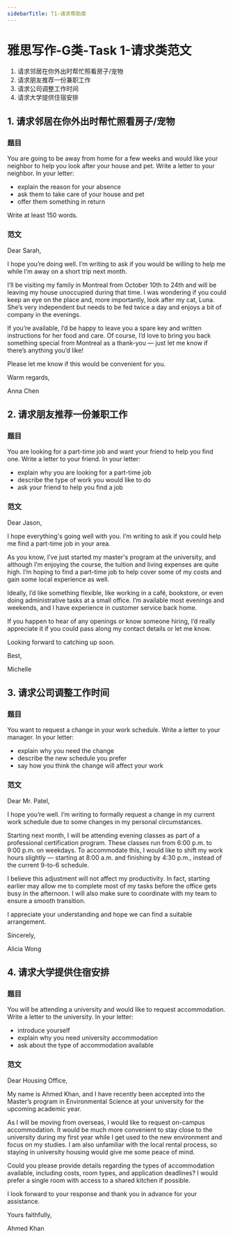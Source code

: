 ```yaml
---
sidebarTitle: T1-请求帮助类
---
```



# 雅思写作-G类-Task 1-请求类范文

1. 请求邻居在你外出时帮忙照看房子/宠物
2. 请求朋友推荐一份兼职工作
3. 请求公司调整工作时间
4. 请求大学提供住宿安排



## 1. 请求邻居在你外出时帮忙照看房子/宠物


### 题目
You are going to be away from home for a few weeks and would like your neighbor to help you look after your house and pet.
Write a letter to your neighbor. In your letter:

- explain the reason for your absence
- ask them to take care of your house and pet
- offer them something in return

Write at least 150 words.

### 范文
Dear Sarah,

I hope you’re doing well. I’m writing to ask if you would be willing to help me while I’m away on a short trip next month.

I’ll be visiting my family in Montreal from October 10th to 24th and will be leaving my house unoccupied during that time. I was wondering if you could keep an eye on the place and, more importantly, look after my cat, Luna. She’s very independent but needs to be fed twice a day and enjoys a bit of company in the evenings.

If you’re available, I’d be happy to leave you a spare key and written instructions for her food and care. Of course, I’d love to bring you back something special from Montreal as a thank-you — just let me know if there’s anything you’d like!

Please let me know if this would be convenient for you.

Warm regards,

Anna Chen



## 2. 请求朋友推荐一份兼职工作
### 题目
You are looking for a part-time job and want your friend to help you find one.
Write a letter to your friend. In your letter:

- explain why you are looking for a part-time job
- describe the type of work you would like to do
- ask your friend to help you find a job

### 范文
Dear Jason,

I hope everything's going well with you. I’m writing to ask if you could help me find a part-time job in your area.

As you know, I’ve just started my master's program at the university, and although I’m enjoying the course, the tuition and living expenses are quite high. I’m hoping to find a part-time job to help cover some of my costs and gain some local experience as well.

Ideally, I’d like something flexible, like working in a café, bookstore, or even doing administrative tasks at a small office. I’m available most evenings and weekends, and I have experience in customer service back home.

If you happen to hear of any openings or know someone hiring, I’d really appreciate it if you could pass along my contact details or let me know.

Looking forward to catching up soon.

Best,

Michelle

## 3. 请求公司调整工作时间
### 题目
You want to request a change in your work schedule.
Write a letter to your manager. In your letter:

- explain why you need the change
- describe the new schedule you prefer
- say how you think the change will affect your work
### 范文
Dear Mr. Patel,

I hope you’re well. I’m writing to formally request a change in my current work schedule due to some changes in my personal circumstances.

Starting next month, I will be attending evening classes as part of a professional certification program. These classes run from 6:00 p.m. to 9:00 p.m. on weekdays. To accommodate this, I would like to shift my work hours slightly — starting at 8:00 a.m. and finishing by 4:30 p.m., instead of the current 9-to-6 schedule.

I believe this adjustment will not affect my productivity. In fact, starting earlier may allow me to complete most of my tasks before the office gets busy in the afternoon. I will also make sure to coordinate with my team to ensure a smooth transition.

I appreciate your understanding and hope we can find a suitable arrangement.

Sincerely,

Alicia Wong


## 4. 请求大学提供住宿安排
### 题目
You will be attending a university and would like to request accommodation.
Write a letter to the university. In your letter:

- introduce yourself
- explain why you need university accommodation
- ask about the type of accommodation available

### 范文
Dear Housing Office,

My name is Ahmed Khan, and I have recently been accepted into the Master’s program in Environmental Science at your university for the upcoming academic year.

As I will be moving from overseas, I would like to request on-campus accommodation. It would be much more convenient to stay close to the university during my first year while I get used to the new environment and focus on my studies. I am also unfamiliar with the local rental process, so staying in university housing would give me some peace of mind.

Could you please provide details regarding the types of accommodation available, including costs, room types, and application deadlines? I would prefer a single room with access to a shared kitchen if possible.

I look forward to your response and thank you in advance for your assistance.

Yours faithfully,

Ahmed Khan
